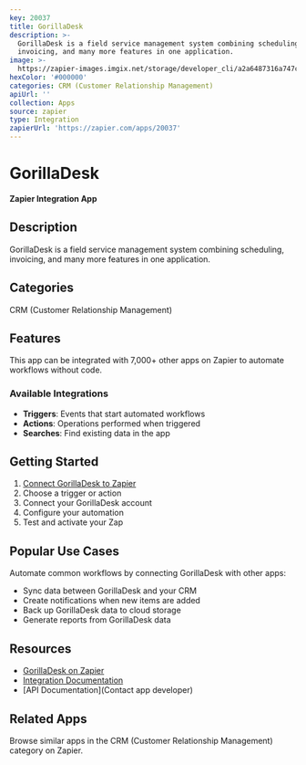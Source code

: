 ```yaml
---
key: 20037
title: GorillaDesk
description: >-
  GorillaDesk is a field service management system combining scheduling,
  invoicing, and many more features in one application.
image: >-
  https://zapier-images.imgix.net/storage/developer_cli/a2a6487316a747ce5817b2b317a3b869.png?auto=format%2Ccompress&ixlib=python-3.0.0&q=50
hexColor: '#000000'
categories: CRM (Customer Relationship Management)
apiUrl: ''
collection: Apps
source: zapier
type: Integration
zapierUrl: 'https://zapier.com/apps/20037'
---
```

# GorillaDesk

**Zapier Integration App**

## Description

GorillaDesk is a field service management system combining scheduling, invoicing, and many more features in one application.

## Categories

CRM (Customer Relationship Management)

## Features

This app can be integrated with 7,000+ other apps on Zapier to automate workflows without code.

### Available Integrations

- **Triggers**: Events that start automated workflows
- **Actions**: Operations performed when triggered
- **Searches**: Find existing data in the app

## Getting Started

1. [Connect GorillaDesk to Zapier](https://zapier.com/apps/20037)
2. Choose a trigger or action
3. Connect your GorillaDesk account
4. Configure your automation
5. Test and activate your Zap

## Popular Use Cases

Automate common workflows by connecting GorillaDesk with other apps:

- Sync data between GorillaDesk and your CRM
- Create notifications when new items are added
- Back up GorillaDesk data to cloud storage
- Generate reports from GorillaDesk data

## Resources

- [GorillaDesk on Zapier](https://zapier.com/apps/20037)
- [Integration Documentation](https://zapier.com/apps/20037/integrations)
- [API Documentation](Contact app developer)

## Related Apps

Browse similar apps in the CRM (Customer Relationship Management) category on Zapier.
